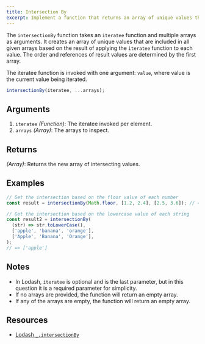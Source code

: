```yaml
---
title: Intersection By
excerpt: Implement a function that returns an array of unique values that are included in all given arrays based on a provided iteratee function
---
```


The `intersectionBy` function takes an `iteratee` function and multiple arrays as arguments. It creates an array of unique values that are included in all given arrays based on the result of applying the `iteratee` function to each value. The order and references of result values are determined by the first array.

The iteratee function is invoked with one argument: `value`, where value is the current value being iterated.

```js
intersectionBy(iteratee, ...arrays);
```

## Arguments

1. `iteratee` _(Function)_: The iteratee invoked per element.
1. `arrays` _(Array)_: The arrays to inspect.

## Returns

_(Array)_: Returns the new array of intersecting values.

## Examples

```js
// Get the intersection based on the floor value of each number
const result = intersectionBy(Math.floor, [1.2, 2.4], [2.5, 3.6]); // => [2.4]

// Get the intersection based on the lowercase value of each string
const result2 = intersectionBy(
  (str) => str.toLowerCase(),
  ['apple', 'banana', 'orange'],
  ['Apple', 'Banana', 'Orange'],
);
// => ['apple']
```

## Notes

- In Lodash, `iteratee` is optional and is the last parameter, but in this question it is a required parameter for simplicity.
- If no arrays are provided, the function will return an empty array.
- If any of the arrays are empty, the function will return an empty array.

## Resources

- [Lodash `_.intersectionBy`](https://lodash.com/docs/#intersectionBy)
